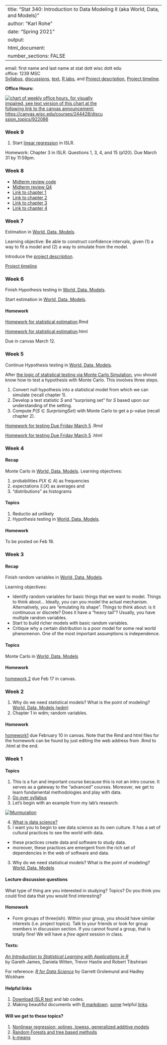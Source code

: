 
---
title: "Stat 340: Introduction to Data Modeling II (aka World, Data, and Models)"
author: "Karl Rohe"
date: "Spring 2021"
output: 
  html_document:
    number_sections: FALSE
---

email: first name and last name at stat dott wisc dott edu  
office: 1239 MSC  
[Syllabus](syllabus.pdf), [discussions](discussions), [text](text/worldDataModels.html),   [R labs](labs.R), and [Project description](projectDescription.html), [Project timeline](ProjectTimeline.html).

**Office Hours:**
<div style="max-width:314px;">
[ ![chart of weekly office hours. for visually impaired, see text version of this chart at the following link to the canvas announcement: https://canvas.wisc.edu/courses/244428/discussion_topics/922086 ](./340_hours.png) ](./340_hours.png)
</div>

### Week 9    

1) Start [linear regression](http://pages.stat.wisc.edu/~karlrohe/ht/03-linear_regression.pdf) in ISLR.


Homework: Chapter 3 in ISLR.  Questions 1, 3, 4, and 15 (p120).  Due March 31 by 11:59pm.  



### Week 8  


- [Midterm review code](midterm-review.Rmd)  
- [Midterm review Q4](exam_review_4.html)
- [Link to chapter 1](text/chapter_01_random_variables/random_variables.html) 
- [Link to chapter 2](text/chapter_02_monte_carlo/monte_carlo.html) 
- [Link to chapter 3](text/chapter_03_testing/LogicOfStatisticalTesting.html)
- [Link to chapter 4](text/chapter_04_estimation/LogicOfStatisticalEstimation.html)   



### Week 7   

Estimation in [World, Data, Models](text/chapter_04_estimation/LogicOfStatisticalEstimation.html).

Learning objective: Be able to construct confidence intervals, given (1) a way to fit a model and (2) a way to simulate from the model.

Introduce the [project description](projectDescription.html).

[Project timeline](ProjectTimeline.html)



### Week 6   

Finish Hypothesis testing in [World, Data, Models](text/chapter_03_testing/LogicOfStatisticalTesting.html).

Start estimation in [World, Data, Models](text/chapter_04_estimation/LogicOfStatisticalEstimation.html).


#### Homework

[Homework for statistical estimation](text/chapter_04_estimation/homework-04-Estimation.Rmd).Rmd

[Homework for statistical estimation](text/chapter_04_estimation/homework-04-Estimation.html).html

Due in canvas March 12. 


### Week 5   

Continue Hypothesis testing in [World, Data, Models](text/worldDataModels.html).


After [the logic of statistical testing via Monte Carlo Simulation](text/chapter_03_testing/LogicOfStatisticalTesting.html), you should know how to test a hypothesis with Monte Carlo.  This involves three steps.  

1) Convert null hypothesis into a statistical model from which we can simulate (recall chapter 1).  
2) Develop a test statistic $S$ and "surprising set" for $S$ based upon  our understanding of the setting.   
3) Compute $P(S \in SurprisingSet)$ with Monte Carlo to get a p-value (recall chapter 2).  


[Homework for testing Due Friday March 5](text/chapter_03_testing/homework-03-statistical_testing.Rmd) .Rmd

[Homework for testing Due Friday March 5](text/chapter_03_testing/homework-03-statistical_testing.html) .html


### Week 4   
#### Recap 
Monte Carlo in [World, Data, Models](text/worldDataModels.html).  Learning objectives: 

(1) probabilities $P(X \in A)$ as frequencies   
(2) expectations $\mathbb{E}(X)$ as averages and   
(3) "distributions" as histograms    

#### Topics  

1) Reductio ad unlikely
2) Hypothesis testing in [World, Data, Models](text/worldDataModels.html).

#### Homework
To be posted on Feb 18.



### Week 3   
#### Recap 

Finish random variables in [World, Data, Models](text/worldDataModels.html). 

Learning objectives:   

- Identify random variables for basic things that we want to model. Things to think about... Ideally, you can you model the actual mechanism.  Alternatively, you are "emulating its shape". Things to think about: is it continuous or discrete? Does it have a "heavy tail"? Usually, you have multiple random variables.    
- Start to build richer models with basic random variables.   
- Critique why a certain distribution is a poor model for some real world phenomenon.  One of the most important assumptions is independence.  


#### Topics  
Monte Carlo in [World, Data, Models](text/worldDataModels.html)

#### Homework

[homework 2](text/chapter_02_monte_carlo/homework-02-monte_carlo.Rmd) due Feb 17 in canvas.  

### Week 2  

1) Why do we need statistical models? What is the point of modeling? [World, Data, Models (wdm)](text/worldDataModels.html)
2) Chapter 1 in wdm; random variables.

#### Homework

[homework1](text/chapter_01_random_variables/homework-01-generate_random_variables.Rmd) due February 10 in canvas. Note that the Rmd and html files for the homework can be found by just editing the web address from .Rmd to .html at the end.



### Week 1  
#### Topics 
1) This is a fun and important course because this is not an intro course.  It serves as a gateway to the "advanced" courses.  Moreover, we get to learn fundamental methodologies and play with data. 
2) [Go over syllabus](syllabus.pdf)
3) Let's begin with an example from my lab's research:

[![Murmuration](text/murmuration-Lecture/assets/thumbnail.jpeg)](text/murmuration-Lecture/index.html)

4) [What is data science?](http://pages.stat.wisc.edu/~karlrohe/dsthemes/)
5) I want you to begin to see data science as its own culture. It has a set of cultural practices to see the world with data.   
  - these practices create data and software to study data. 
  - moreover, these practices are emergent from the rich set of dependencies in the web of software and data.
3) Why do we need statistical models?  What is the point of modeling? [World, Data, Models](text/worldDataModels.html)


#### Lecture discussion questions
What type of thing are you interested in studying?  Topics? Do you think you could find data that you would find interesting?


#### Homework 


-  Form groups of three(ish). Within your group, you should have similar interests (i.e. project topics). Talk to your friends or look for group members in discussion section. If you cannot found a group, that is totally fine! We will have a *free agent* session in class.


#### Texts: 
[*An Introduction to Statistical Learning with Applications in R*](http://www-bcf.usc.edu/~gareth/ISL/)  
by Gareth James, Daniela Witten, Trevor Hastie and Robert Tibshirani  

For reference:  [*R for Data Science*](http://r4ds.had.co.nz) by Garrett Grolemund and Hadley Wickham


#### Helpful links
1) [Download ISLR text](http://www-bcf.usc.edu/~gareth/ISL/) and lab codes.   
4) Making beautiful documents with [R markdown](http://rmarkdown.rstudio.com).  [some](../ht/rmarkdown-cheatsheet.pdf) helpful [links](../ht/rmarkdown-reference.pdf).

#### Will we get to these topics?  
1) [Nonlinear regression; splines, lowess, generalized additive models](../ht/07-nonlinear.pdf)  
2) [Random Forests and tree based methods](../ht/08-trees.pdf)  
3) [k-means](../ht/10-unsupervised.pdf)  
